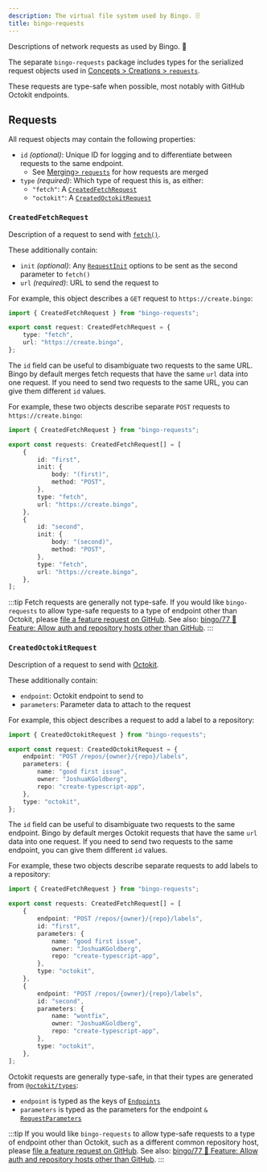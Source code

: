 ```yaml
---
description: The virtual file system used by Bingo. 🗄️
title: bingo-requests
---
```



Descriptions of network requests as used by Bingo. 📠

<PackageManagers type="add" pkg="bingo-requests" dev />

The separate `bingo-requests` package includes types for the serialized request objects used in [Concepts > Creations > `requests`](/build/concepts/creations#requests).

These requests are type-safe when possible, most notably with GitHub Octokit endpoints.

## Requests

All request objects may contain the following properties:

- `id` _(optional)_: Unique ID for logging and to differentiate between requests to the same endpoint.
  - See [Merging> `requests`](/build/details/merging#requests) for how requests are merged
- `type` _(required)_: Which type of request this is, as either:
  - `"fetch"`: A [`CreatedFetchRequest`](#createdfetchrequest)
  - `"octokit"`: A [`CreatedOctokitRequest`](#createdoctokitrequest)

### `CreatedFetchRequest`

Description of a request to send with [`fetch()`](https://developer.mozilla.org/en-US/docs/Web/API/Fetch_API).

These additionally contain:

- `init` _(optional)_: Any [`RequestInit`](https://developer.mozilla.org/en-US/docs/Web/API/RequestInit) options to be sent as the second parameter to `fetch()`
- `url` _(required)_: URL to send the request to

For example, this object describes a `GET` request to `https://create.bingo`:

```ts
import { CreatedFetchRequest } from "bingo-requests";

export const request: CreatedFetchRequest = {
	type: "fetch",
	url: "https://create.bingo",
};
```

The `id` field can be useful to disambiguate two requests to the same URL.
Bingo by default merges fetch requests that have the same `url` data into one request.
If you need to send two requests to the same URL, you can give them different `id` values.

For example, these two objects describe separate `POST` requests to `https://create.bingo`:

```ts
import { CreatedFetchRequest } from "bingo-requests";

export const requests: CreatedFetchRequest[] = [
	{
		id: "first",
		init: {
			body: "(first)",
			method: "POST",
		},
		type: "fetch",
		url: "https://create.bingo",
	},
	{
		id: "second",
		init: {
			body: "(second)",
			method: "POST",
		},
		type: "fetch",
		url: "https://create.bingo",
	},
];
```

:::tip
Fetch requests are generally not type-safe.
If you would like `bingo-requests` to allow type-safe requests to a type of endpoint other than Octokit, please [file a feature request on GitHub](https://github.com/JoshuaKGoldberg/bingo/issues/new?template=03-feature.yml).
See also: [bingo/77 🚀 Feature: Allow auth and repository hosts other than GitHub](https://github.com/JoshuaKGoldberg/bingo/issues/77).
:::

### `CreatedOctokitRequest`

Description of a request to send with [Octokit](https://octokit.github.io/rest.js).

These additionally contain:

- `endpoint`: Octokit endpoint to send to
- `parameters`: Parameter data to attach to the request

For example, this object describes a request to add a label to a repository:

```ts
import { CreatedOctokitRequest } from "bingo-requests";

export const request: CreatedOctokitRequest = {
	endpoint: "POST /repos/{owner}/{repo}/labels",
	parameters: {
		name: "good first issue",
		owner: "JoshuaKGoldberg",
		repo: "create-typescript-app",
	},
	type: "octokit",
};
```

The `id` field can be useful to disambiguate two requests to the same endpoint.
Bingo by default merges Octokit requests that have the same `url` data into one request.
If you need to send two requests to the same endpoint, you can give them different `id` values.

For example, these two objects describe separate requests to add labels to a repository:

```ts
import { CreatedFetchRequest } from "bingo-requests";

export const requests: CreatedFetchRequest[] = [
	{
		endpoint: "POST /repos/{owner}/{repo}/labels",
		id: "first",
		parameters: {
			name: "good first issue",
			owner: "JoshuaKGoldberg",
			repo: "create-typescript-app",
		},
		type: "octokit",
	},
	{
		endpoint: "POST /repos/{owner}/{repo}/labels",
		id: "second",
		parameters: {
			name: "wontfix",
			owner: "JoshuaKGoldberg",
			repo: "create-typescript-app",
		},
		type: "octokit",
	},
];
```

Octokit requests are generally type-safe, in that their types are generated from [`@octokit/types`](https://www.npmjs.com/package/@octokit/types):

- `endpoint` is typed as the keys of [`Endpoints`](https://octokit.github.io/types.ts/interfaces/Endpoints.html)
- `parameters` is typed as the parameters for the endpoint `&` [`RequestParameters`](https://octokit.github.io/types.ts/types/RequestParameters.html)

:::tip
If you would like `bingo-requests` to allow type-safe requests to a type of endpoint other than Octokit, such as a different common repository host, please [file a feature request on GitHub](https://github.com/JoshuaKGoldberg/bingo/issues/new?template=03-feature.yml).
See also: [bingo/77 🚀 Feature: Allow auth and repository hosts other than GitHub](https://github.com/JoshuaKGoldberg/bingo/issues/77).
:::
